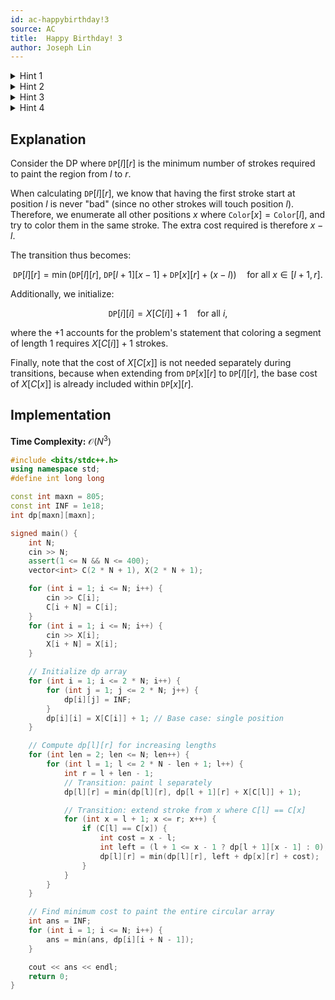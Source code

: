 ```yaml
---
id: ac-happybirthday!3
source: AC 
title:  Happy Birthday! 3
author: Joseph Lin
---
```


<details>
<summary>Hint 1</summary>

Consider range $\texttt{DP}$, where $\texttt{DP}[l][r]$ = minimum strokes needed
to color the region l to r. How do you merge two different ranges?

</details>
<details>
<summary>Hint 2</summary>

Consider enumerating all positions $x$ where
$\texttt{Color}[l] = \texttt{Color}[x]$, where $l \leq x \leq r$. Is it possible
to extend the answer of $\texttt{DP}[x][r]$ leftwards to $\texttt{DP}[l][r]$?

</details>

<details>
<summary>Hint 3</summary>

For a stroke coloring only $l$ to $r$, it can safely be assumed that position
$l$ can be colored first. This is because other strokes applying in the range
$l+1$ to $r$ would not cover position $l$.

Therefore, if $\texttt{Color}[l] = \texttt{Color}[x]$, we can extend the stroke
with left ending at position $x$ to $l$, with an extra cost of $x-l$ (as given
by the problem)

</details>

<details>
<summary>Hint 4</summary>

However, since one stroke can loop around the array, and enumerating each
starting point is in efficient $(O(n^4))$, we should copy the array one time and
do range DP on it.

</details>

## Explanation

Consider the DP where $\texttt{DP}[l][r]$ is the minimum number of strokes
required to paint the region from $l$ to $r$.

When calculating $\texttt{DP}[l][r]$, we know that having the first stroke start
at position $l$ is never "bad" (since no other strokes will touch position $l$).
Therefore, we enumerate all other positions $x$ where
$\texttt{Color}[x] = \texttt{Color}[l]$, and try to color them in the same
stroke. The extra cost required is therefore $x - l$.

The transition thus becomes:

$$
\texttt{DP}[l][r] = \min\left(\texttt{DP}[l][r],\ \texttt{DP}[l+1][x-1] + \texttt{DP}[x][r] + (x-l)\right)
\quad \text{for all } x \in [l+1, r].
$$

Additionally, we initialize:

$$
\texttt{DP}[i][i] = X[C[i]] + 1 \quad \text{for all } i,
$$

where the $+1$ accounts for the problem's statement that coloring a segment of
length $1$ requires $X[C[i]] + 1$ strokes.

Finally, note that the cost of $X[C[x]]$ is not needed separately during
transitions, because when extending from $\texttt{DP}[x][r]$ to
$\texttt{DP}[l][r]$, the base cost of $X[C[x]]$ is already included within
$\texttt{DP}[x][r]$.

## Implementation

**Time Complexity:** $\mathcal{O}(N^3)$

```cpp
#include <bits/stdc++.h>
using namespace std;
#define int long long

const int maxn = 805;
const int INF = 1e18;
int dp[maxn][maxn];

signed main() {
    int N;
    cin >> N;
    assert(1 <= N && N <= 400);
    vector<int> C(2 * N + 1), X(2 * N + 1);

    for (int i = 1; i <= N; i++) {
        cin >> C[i];
        C[i + N] = C[i];
    }
    for (int i = 1; i <= N; i++) {
        cin >> X[i];
        X[i + N] = X[i];
    }

    // Initialize dp array
    for (int i = 1; i <= 2 * N; i++) {
        for (int j = 1; j <= 2 * N; j++) {
            dp[i][j] = INF;
        }
        dp[i][i] = X[C[i]] + 1; // Base case: single position
    }

    // Compute dp[l][r] for increasing lengths
    for (int len = 2; len <= N; len++) {
        for (int l = 1; l <= 2 * N - len + 1; l++) {
            int r = l + len - 1;
            // Transition: paint l separately
            dp[l][r] = min(dp[l][r], dp[l + 1][r] + X[C[l]] + 1);

            // Transition: extend stroke from x where C[l] == C[x]
            for (int x = l + 1; x <= r; x++) {
                if (C[l] == C[x]) {
                    int cost = x - l;
                    int left = (l + 1 <= x - 1 ? dp[l + 1][x - 1] : 0);
                    dp[l][r] = min(dp[l][r], left + dp[x][r] + cost);
                }
            }
        }
    }

    // Find minimum cost to paint the entire circular array
    int ans = INF;
    for (int i = 1; i <= N; i++) {
        ans = min(ans, dp[i][i + N - 1]);
    }

    cout << ans << endl;
    return 0;
}

```

